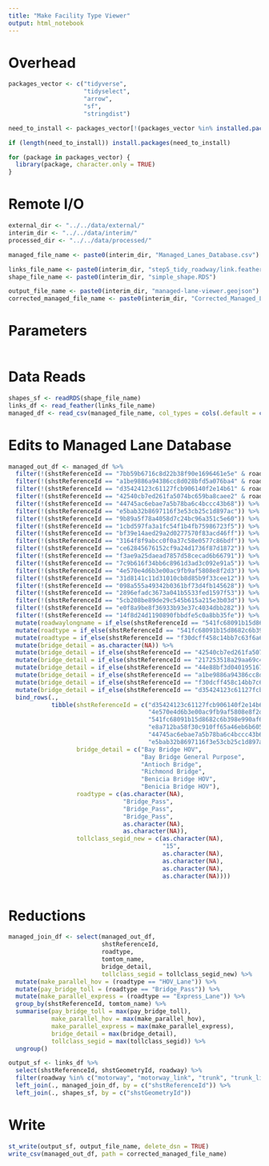 ```yaml
---
title: "Make Facility Type Viewer"
output: html_notebook
---
```



# Overhead
```r
packages_vector <- c("tidyverse",
                     "tidyselect",
                     "arrow",
                     "sf",
                     "stringdist")

need_to_install <- packages_vector[!(packages_vector %in% installed.packages()[,"Package"])]

if (length(need_to_install)) install.packages(need_to_install)

for (package in packages_vector) {
  library(package, character.only = TRUE)
}

```

# Remote I/O
```r
external_dir <- "../../data/external/"
interim_dir <- "../../data/interim/"
processed_dir <- "../../data/processed/" 

managed_file_name <- paste0(interim_dir, "Managed_Lanes_Database.csv")

links_file_name <- paste0(interim_dir, "step5_tidy_roadway/link.feather")
shape_file_name <- paste0(interim_dir, "simple_shape.RDS")

output_file_name <- paste0(interim_dir, "managed-lane-viewer.geojson")
corrected_managed_file_name <- paste0(interim_dir, "Corrected_Managed_Lanes_Database.csv")
```

# Parameters
```r

```


# Data Reads
```r
shapes_sf <- readRDS(shape_file_name)
links_df <- read_feather(links_file_name)
managed_df <- read_csv(managed_file_name, col_types = cols(.default = col_character()))
```

# Edits to Managed Lane Database
```r
managed_out_df <- managed_df %>%
  filter(!(shstReferenceId == "7bb59b6716c8d22b38f90e1696461e5e" & roadtype == "HOV_Lane")) %>%
  filter(!(shstReferenceId == "a1be9886a94386cc8d028bfd5a076ba4" & roadtype == "HOV_Lane")) %>%
  filter(!(shstReferenceId == "d35424123c61127fcb906140f2e14b61" & roadtype == "HOV_Lane")) %>%
  filter(!(shstReferenceId == "42540cb7ed261fa5074bc659ba8caee2" & roadtype == "HOV_Lane")) %>%
  filter(!(shstReferenceId == "44745ac6ebae7a5b78ba6c4bccc43b68")) %>%
  filter(!(shstReferenceId == "e5bab32b8697116f3e53cb25c1d897ac")) %>%
  filter(!(shstReferenceId == "9b89a5f78a4058d7c24bc96a351c5e60")) %>%
  filter(!(shstReferenceId == "1cbd597fa3a1fc54f1b4fb75986723f5")) %>%
  filter(!(shstReferenceId == "bf39e14aed29a2d0277570f83acd46ff")) %>%
  filter(!(shstReferenceId == "3164f8f9abcc0f0a37c58e0577c86bdf")) %>%
  filter(!(shstReferenceId == "ce62845676152cf9a24d1736f87d1872")) %>%
  filter(!(shstReferenceId == "f3ae9a25daead7857d58cecad6b66791")) %>%
  filter(!(shstReferenceId == "7c9b616f34bb6c8961d3ad3c092e91a5")) %>%
  filter(!(shstReferenceId == "4e570e4d6b3e00ac9fb9af5808e8f2d3")) %>%
  filter(!(shstReferenceId == "31d8141c11d31010cb8d85b9f33cee12")) %>%
  filter(!(shstReferenceId == "098a555a49342b0361bf73d4fb145628")) %>%
  filter(!(shstReferenceId == "2896efadc3673a041b5533fed1597f53")) %>%
  filter(!(shstReferenceId == "5cb208be89de29c545b615a215e3b03d")) %>%
  filter(!(shstReferenceId == "e0f8a9be8f36933b93e37c4034dbb282")) %>%
  filter(!(shstReferenceId == "14f8d24d1190890fbbdfe5c0a8bb35fe")) %>%
  mutate(roadwaylongname = if_else(shstReferenceId == "541fc68091b15d8682c6b398e990af64", "Antioch Bridge", roadwaylongname)) %>%
  mutate(roadtype = if_else(shstReferenceId == "541fc68091b15d8682c6b398e990af64", "Bridge_Pass", roadtype)) %>%
  mutate(roadtype = if_else(shstReferenceId == "f30dcff458c14bb7c63f6a6b7ecf4fb6", as.character(NA), roadtype)) %>%
  mutate(bridge_detail = as.character(NA)) %>%
  mutate(bridge_detail = if_else(shstReferenceId == "42540cb7ed261fa5074bc659ba8caee2", "Benicia Bridge HOV", bridge_detail)) %>%
  mutate(bridge_detail = if_else(shstReferenceId == "217253518a29aa69c40a4114d557d24d", "Benicia General Purpose", bridge_detail)) %>%
  mutate(bridge_detail = if_else(shstReferenceId == "44e88bf3d040195167b31388d839122e", "Benicia Fastrak", bridge_detail)) %>%
  mutate(bridge_detail = if_else(shstReferenceId == "a1be9886a94386cc8d028bfd5a076ba4", "Bay Bridge HOV", bridge_detail)) %>%
  mutate(bridge_detail = if_else(shstReferenceId == "f30dcff458c14bb7c63f6a6b7ecf4fb6", "Bay Bridge HOV", bridge_detail)) %>%
  mutate(bridge_detail = if_else(shstReferenceId == "d35424123c61127fcb906140f2e14b61", "Bay Bridge HOV", bridge_detail)) %>%
  bind_rows(., 
            tibble(shstReferenceId = c("d35424123c61127fcb906140f2e14b61",
                                       "4e570e4d6b3e00ac9fb9af5808e8f2d3",
                                       "541fc68091b15d8682c6b398e990af64",
                                       "e8a712ba58f30c910ff65a46eb6b605e",
                                       "44745ac6ebae7a5b78ba6c4bccc43b68",
                                       "e5bab32b8697116f3e53cb25c1d897ac"),
                   bridge_detail = c("Bay Bridge HOV",
                                     "Bay Bridge General Purpose",
                                     "Antioch Bridge",
                                     "Richmond Bridge",
                                     "Benicia Bridge HOV",
                                     "Benicia Bridge HOV"),
                   roadtype = c(as.character(NA),
                                "Bridge_Pass",
                                "Bridge_Pass",
                                "Bridge_Pass",
                                as.character(NA),
                                as.character(NA)),
                   tollclass_segid_new = c(as.character(NA),
                                           "15",
                                           as.character(NA),
                                           as.character(NA),
                                           as.character(NA),
                                           as.character(NA))))
  
```


# Reductions 
```r
managed_join_df <- select(managed_out_df, 
                          shstReferenceId, 
                          roadtype, 
                          tomtom_name,
                          bridge_detail,
                          tollclass_segid = tollclass_segid_new) %>%
  mutate(make_parallel_hov = (roadtype == "HOV_Lane")) %>%
  mutate(pay_bridge_toll = (roadtype == "Bridge_Pass")) %>%
  mutate(make_parallel_express = (roadtype == "Express_Lane")) %>%
  group_by(shstReferenceId, tomtom_name) %>%
  summarise(pay_bridge_toll = max(pay_bridge_toll),
            make_parallel_hov = max(make_parallel_hov),
            make_parallel_express = max(make_parallel_express),
            bridge_detail = max(bridge_detail),
            tollclass_segid = max(tollclass_segid)) %>%
  ungroup()

output_sf <- links_df %>%
  select(shstReferenceId, shstGeometryId, roadway) %>%
  filter(roadway %in% c("motorway", "motorway_link", "trunk", "trunk_link")) %>% 
  left_join(., managed_join_df, by = c("shstReferenceId")) %>%
  left_join(., shapes_sf, by = c("shstGeometryId"))

```

# Write
```r
st_write(output_sf, output_file_name, delete_dsn = TRUE)
write_csv(managed_out_df, path = corrected_managed_file_name)
```


